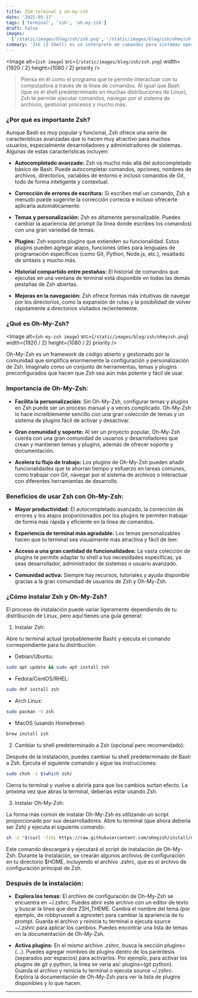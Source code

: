 ```yaml
---
title: ZSH terminal y oh-my-zsh
date: '2025-05-17'
tags: ['terminal', 'zsh', 'oh-my-zsh']
draft: false
images:
  ['/static/images/blog/zsh/zsh.png', '/static/images/blog/zsh/ohmyzsh.png']
summary: 'Zsh (Z Shell) es un intérprete de comandos para sistemas operativos tipo Unix (como Linux, macOS, etc.).'
---
```


<Image
  alt={`zsh image`}
  src={`/static/images/blog/zsh/zsh.png`}
  width={1920 / 2}
  height={1080 / 2}
  priority
/>

>Piensa en él como el programa que te permite interactuar con tu computadora a través de la línea de comandos. Al igual que Bash (que es el shell predeterminado en muchas distribuciones de Linux), Zsh te permite ejecutar comandos, navegar por el sistema de archivos, gestionar procesos y mucho más.

### ¿Por qué es importante Zsh?

Aunque Bash es muy popular y funcional, Zsh ofrece una serie de características avanzadas que lo hacen muy atractivo para muchos usuarios, especialmente desarrolladores y administradores de sistemas. Algunas de estas características incluyen:

- **Autocompletado avanzado:** Zsh va mucho más allá del autocompletado básico de Bash. Puede autocompletar comandos, opciones, nombres de archivos, directorios, variables de entorno e incluso comandos de Git, todo de forma inteligente y contextual.

- **Corrección de errores de escritura:** Si escribes mal un comando, Zsh a menudo puede sugerirte la corrección correcta e incluso ofrecerte aplicarla automáticamente.

- **Temas y personalización:** Zsh es altamente personalizable. Puedes cambiar la apariencia del prompt (la línea donde escribes los comandos) con una gran variedad de temas.

- **Plugins:** Zsh soporta plugins que extienden su funcionalidad. Estos plugins pueden agregar atajos, funciones útiles para lenguajes de programación específicos (como Git, Python, Node.js, etc.), resaltado de sintaxis y mucho más.

- **Historial compartido entre pestañas:** El historial de comandos que ejecutas en una ventana de terminal está disponible en todas las demás pestañas de Zsh abiertas.

- **Mejoras en la navegación:** Zsh ofrece formas más intuitivas de navegar por los directorios, como la expansión de rutas y la posibilidad de volver rápidamente a directorios visitados recientemente.

### ¿Qué es Oh-My-Zsh?

<Image
  alt={`oh-my-zsh image`}
  src={`/static/images/blog/zsh/ohmyzsh.png`}
  width={1920 / 2}
  height={1080 / 2}
  priority
/>

Oh-My-Zsh es un framework de código abierto y gestionado por la comunidad que simplifica enormemente la configuración y personalización de Zsh. Imagínalo como un conjunto de herramientas, temas y plugins preconfigurados que hacen que Zsh sea aún más potente y fácil de usar.

### Importancia de Oh-My-Zsh:

- **Facilita la personalización:** Sin Oh-My-Zsh, configurar temas y plugins en Zsh puede ser un proceso manual y a veces complicado. Oh-My-Zsh lo hace increíblemente sencillo con una gran colección de temas y un sistema de plugins fácil de activar y desactivar.

- **Gran comunidad y soporte:** Al ser un proyecto popular, Oh-My-Zsh cuenta con una gran comunidad de usuarios y desarrolladores que crean y mantienen temas y plugins, además de ofrecer soporte y documentación.

- **Acelera tu flujo de trabajo:** Los plugins de Oh-My-Zsh pueden añadir funcionalidades que te ahorran tiempo y esfuerzo en tareas comunes, como trabajar con Git, navegar por el sistema de archivos o interactuar con diferentes herramientas de desarrollo.

### Beneficios de usar Zsh con Oh-My-Zsh:

- **Mayor productividad:** El autocompletado avanzado, la corrección de errores y los atajos proporcionados por los plugins te permiten trabajar de forma más rápida y eficiente en la línea de comandos.

- **Experiencia de terminal más agradable:** Los temas personalizables hacen que tu terminal sea visualmente más atractiva y fácil de leer.

- **Acceso a una gran cantidad de funcionalidades:** La vasta colección de plugins te permite adaptar tu shell a tus necesidades específicas, ya seas desarrollador, administrador de sistemas o usuario avanzado.

- **Comunidad activa:** Siempre hay recursos, tutoriales y ayuda disponible gracias a la gran comunidad de usuarios de Zsh y Oh-My-Zsh.

### ¿Cómo instalar Zsh y Oh-My-Zsh?

El proceso de instalación puede variar ligeramente dependiendo de tu distribución de Linux, pero aquí tienes una guía general:

1. Instalar Zsh:

Abre tu terminal actual (probablemente Bash) y ejecuta el comando correspondiente para tu distribución:

- Debian/Ubuntu:

```bash
sudo apt update && sudo apt install zsh
```

- Fedora/CentOS/RHEL:

```bash
sudo dnf install zsh
```

- Arch Linux:

```bash
sudo pacman -S zsh
```

- MacOS (usando Homebrew):

```bash
brew install zsh
```

2. Cambiar tu shell predeterminado a Zsh (opcional pero recomendado):

Después de la instalación, puedes cambiar tu shell predeterminado de Bash a Zsh. Ejecuta el siguiente comando y sigue las instrucciones:

```bash
sudo chsh -s $(which zsh)
```

Cierra tu terminal y vuelve a abrirla para que los cambios surtan efecto. La próxima vez que abras la terminal, deberías estar usando Zsh.

3. Instalar Oh-My-Zsh:

La forma más común de instalar Oh-My-Zsh es utilizando un script proporcionado por sus desarrolladores. Abre tu terminal (que ahora debería ser Zsh) y ejecuta el siguiente comando:

```bash
sh -c "$(curl -fsSL https://raw.githubusercontent.com/ohmyzsh/install/master/install.sh)"
```

Este comando descargará y ejecutará el script de instalación de Oh-My-Zsh. Durante la instalación, se crearán algunos archivos de configuración en tu directorio $HOME, incluyendo el archivo .zshrc, que es el archivo de configuración principal de Zsh.

### Después de la instalación:

- **Explora los temas:** El archivo de configuración de Oh-My-Zsh se encuentra en ~/.zshrc. Puedes abrir este archivo con un editor de texto y buscar la línea que dice ZSH_THEME. Cambia el nombre del tema (por ejemplo, de robbyrussell a agnoster) para cambiar la apariencia de tu prompt. Guarda el archivo y reinicia tu terminal o ejecuta source ~/.zshrc para aplicar los cambios. Puedes encontrar una lista de temas en la documentación de Oh-My-Zsh.

- **Activa plugins:** En el mismo archivo .zshrc, busca la sección plugins=(...). Puedes agregar nombres de plugins dentro de los paréntesis (separados por espacios) para activarlos. Por ejemplo, para activar los plugins de git y python, la línea se vería así: plugins=(git python). Guarda el archivo y reinicia tu terminal o ejecuta source ~/.zshrc. Explora la documentación de Oh-My-Zsh para ver la lista de plugins disponibles y lo que hacen.

---